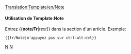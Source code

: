 <noinclude>[[Translation:Template/en/Note]]</noinclude><noinclude></noinclude>{{fr/Fenêtre de message| type  = annonce
| texte  = <strong>Note</strong>
<div style="font-size: 90%">
{{{1|La personne qui a ajouté ce modèle n'a pas fourni de note spécifique; il devrait donc être supprimé ou complété.}}}</div>
}}<noinclude>

====Utilisation de Template:Note====
Entrez <nowiki>{{</nowiki>'''note/Fr'''|''text''<nowiki>}}</nowiki> dans la section d'un article. Exemple:
<pre>{{fr/Note|n'appuyez pas sur ctrl-alt-del}}</pre>

[[Category:fr/Modèles|N]][[Category:fr/Infobox|N]]</noinclude>